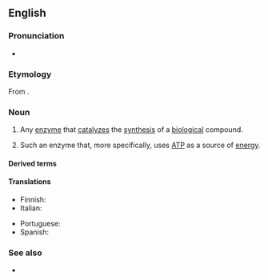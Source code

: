 {{also|Synthetase}}
==English==
{{wikipedia|ligase|mul=synthase}}

===Pronunciation===
*{{IPA|en|/ˈsɪnθəteɪ̯s/|/ˈsɪnθəteɪ̯z/}}

===Etymology===
From {{affix|en|synthesis|-ase}}.

===Noun===
{{en-noun}}

# Any [[enzyme]] that [[catalyze]]s the [[synthesis]] of a [[biological]] compound. 
#: {{synonyms|en|synthase}}
# {{lb|en|dated}} Such an enzyme that, more specifically, uses [[ATP]] as a source of [[energy]]. 
#: {{cot|en|synthase}}

====Derived terms====
{{der2|en
|phosphoribosylaminoimidazole synthetase
|antisynthetase
|selenophosphate synthetase
|nonsynthetase
|megasynthetase}}

====Translations====
{{trans-top|ligase that synthesizes biological compounds}}
* Finnish: {{t|fi|syntetaasi}}
* Italian: {{t+|it|sintetasi|f}}
{{trans-mid}}
* Portuguese: {{t|pt|sintetase|f}}
* Spanish: {{t|es|sintetasa|f}}
{{trans-bottom}}

===See also===
* {{l|en|carboxylase}}